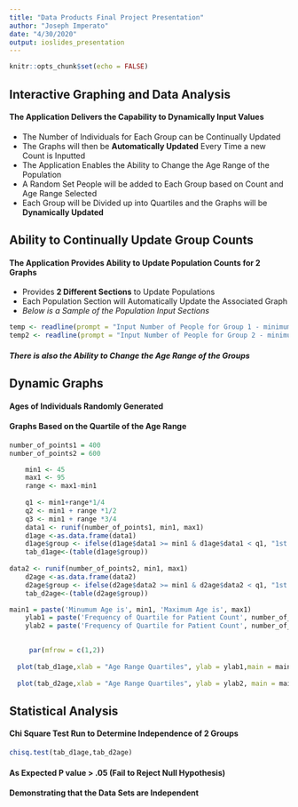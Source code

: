 ---
title: "Data Products Final Project Presentation"
author: "Joseph Imperato"
date: "4/30/2020"
output: ioslides_presentation
---

```{r setup,warning=FALSE, include=FALSE}
knitr::opts_chunk$set(echo = FALSE)
```

## Interactive Graphing and Data Analysis

#### The Application Delivers the Capability to **Dynamically Input Values**
- The Number of Individuals for Each Group can be Continually Updated
- The Graphs will then be **Automatically Updated** Every Time a new Count is Inputted
- The Application Enables the Ability to Change the Age Range of the Population
- A Random Set People will be added to Each Group based on Count and Age Range Selected
- Each Group will be Divided up into Quartiles and the Graphs will be **Dynamically Updated**

## Ability to Continually Update Group Counts

#### The Application Provides Ability to Update Population Counts for 2 Graphs
- Provides **2 Different Sections** to Update Populations
- Each Population Section will Automatically Update the Associated Graph
- *Below is a Sample of the Population Input Sections*

```{r,warning= FALSE, echo = FALSE}
temp <- readline(prompt = "Input Number of People for Group 1 - minimum 50 and maximum 1000: ")
temp2 <- readline(prompt = "Input Number of People for Group 2 - minimum 50 and maximum 1000: ")

```
#### *There is also the Ability to Change the Age Range of the Groups*

## Dynamic Graphs
#### Ages of Individuals Randomly Generated
#### Graphs Based on the Quartile of the Age Range

```{r,warning= FALSE, echo = FALSE}

number_of_points1 = 400
number_of_points2 = 600

    min1 <- 45
    max1 <- 95
    range <- max1-min1
    
    q1 <- min1+range*1/4
    q2 <- min1 + range *1/2
    q3 <- min1 + range *3/4
    data1 <- runif(number_of_points1, min1, max1)
    d1age <-as.data.frame(data1)
    d1age$group <- ifelse(d1age$data1 >= min1 & d1age$data1 < q1, "1st Q", ifelse(d1age$data1 >= q1 & d1age$data1 < q2, "2nd Q", ifelse(d1age$data1 >= q1 & d1age$data1 < q3, "3rd Q","4th Q")))
    tab_d1age<-(table(d1age$group))
    
data2 <- runif(number_of_points2, min1, max1)
    d2age <-as.data.frame(data2)
    d2age$group <- ifelse(d2age$data2 >= min1 & d2age$data2 < q1, "1st Q", ifelse(d2age$data2 >= q1 & d2age$data2 < q2, "2nd Q", ifelse(d2age$data2 >= q2 & d2age$data2 < q3, "3rd Q", "4th  Q")))
    tab_d2age<-(table(d2age$group))

main1 = paste('Minumum Age is', min1, 'Maximum Age is', max1)
    ylab1 = paste('Frequency of Quartile for Patient Count', number_of_points1)
    ylab2 = paste('Frequency of Quartile for Patient Count', number_of_points2)

   
     par(mfrow = c(1,2))
     
  plot(tab_d1age,xlab = "Age Range Quartiles", ylab = ylab1,main = main1 , col = "green", type = "h", lwd = "8",cex.lab =.7,cex.axis = .7,cex.main=.9,cex=.7)
    
  plot(tab_d2age,xlab = "Age Range Quartiles", ylab = ylab2, main = main1, col = "blue", type = "h", lwd = "8",cex.lab=.7,cex.axis = .7,cex.main=.9,cex=.7)
``` 

## Statistical Analysis
#### Chi Square Test Run to Determine Independence of 2 Groups

```{r,warning= FALSE, echo = TRUE}

chisq.test(tab_d1age,tab_d2age)
```

#### As Expected P value > .05 (Fail to Reject Null Hypothesis)
#### Demonstrating that the Data Sets are Independent
